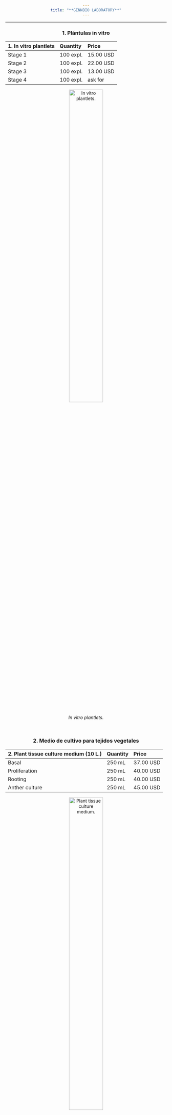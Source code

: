 ```yaml
---
title: "**GENNBIO LABORATORY**"
---
```

___
### **1. Plántulas in vitro**

| 1. In vitro plantlets| Quantity | Price |
|:-|:-|:-|
| Stage 1 | 100 expl. | 15.00 USD |
| Stage 2 | 100 expl. | 22.00 USD |
| Stage 3 | 100 expl. | 13.00 USD |
| Stage 4 | 100 expl. | ask for |




![*In vitro plantlets.*](C:\Users\Dell\Desktop\GENNBIO.github.io\Stage1_NN.png){width=50%}
    

<br>


### **2. Medio de cultivo para tejidos vegetales**

| 2. Plant tissue culture medium (10 L.) | Quantity | Price |
|:-|:-|:-|
| Basal | 250 mL | 37.00 USD |
| Proliferation | 250 mL | 40.00 USD |
| Rooting | 250 mL | 40.00 USD |
| Anther culture | 250 mL | 45.00 USD |




![*Plant tissue culture medium.*](C:\Users\Dell\Desktop\GENNBIO.github.io\Formula_NN.png){width=50%}


![*Plant tissue culture medium.*](C:\Users\Dell\Desktop\GENNBIO.github.io\Medium1_NN.jpg){width=50%}


<br>


### **3. Reguladores de crecimiento vegetal**

| 3. Plant growth regulators  | Quantity | Price |
|:-|:-|:-|
| IAA (auxin, 98%) | 5.0 g | 30.00 USD |
| IBA (auxin, 0.1%) | 5.0 g |15.00 USD |
| KIN (cytokinin, 0.01%) | 250 mL | 10.00 USD |
| BAP (cytokinin, 99%) | 5.0 g | 20.00 USD |
| GIB (gibberellin, 10%) | 5.0 g | 3.00 USD |



<style>
body {text-align: center}
</style>


![*6-BAP.*](C:\Users\Dell\Desktop\GENNBIO.github.io\6BAP.jpg){width=50%}


![*Plant growth regulators.*](C:\Users\Dell\Desktop\GENNBIO.github.io\BAP1.jpg){width=50%}


<br>


### **4. Agente duplicador de cromosomas**

| 4. Chromosome doubling agent| Quantity | Price |
|:-|:-|:-|
| ADC (0.5%) | 100 mL | 100.00 USD |
| ADC (0.5%) | 50 mL | 70.00 USD |
| ADC (0.5%) | 25 mL | 55.00 USD |


![*CDA.*](C:\Users\Dell\Desktop\GENNBIO.github.io\CDA_NN.jpg){width=50%}

